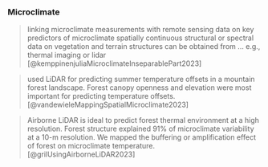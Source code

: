 
### Microclimate

> linking microclimate measurements with remote sensing data on key predictors of microclimate
spatially continuous structural or spectral data on vegetation and terrain structures can be obtained from ... e.g., thermal imaging or lidar [@kemppinenjuliaMicroclimateInseparablePart2023]

> used LiDAR for predicting summer temperature offsets in a mountain forest landscape. 
Forest canopy openness and elevation were most important for predicting temperature offsets. [@vandewieleMappingSpatialMicroclimate2023]

> Airborne LiDAR is ideal to predict forest thermal environment at a high resolution.
Forest structure explained 91% of microclimate variability at a 10-m resolution.
We mapped the buffering or amplification effect of forest on microclimate temperature. [@grilUsingAirborneLiDAR2023]
